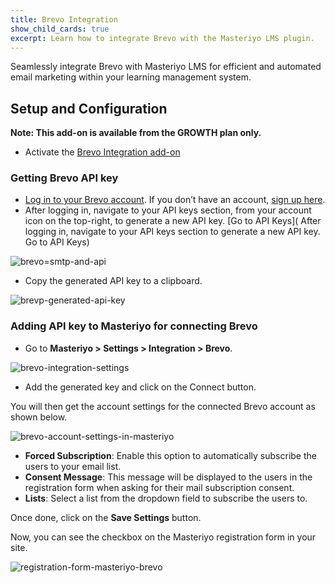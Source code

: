 ```yaml
---
title: Brevo Integration
show_child_cards: true
excerpt: Learn how to integrate Brevo with the Masteriyo LMS plugin.
---
```


Seamlessly integrate Brevo with Masteriyo LMS for efficient and automated email marketing within your learning management system.

## Setup and Configuration

**Note: This add-on is available from the GROWTH plan only.**

- Activate the [Brevo Integration add-on](https://docs.masteriyo.com/getting-started/activate-masteriyo-addons)

### Getting Brevo API key

- [Log in to your Brevo account](https://login.brevo.com/). If you don’t have an account, [sign up here](https://onboarding.brevo.com/account/register).
- After logging in, navigate to your API keys section, from your account icon on the top-right, to generate a new API key. [Go to API Keys]( After logging in, navigate to your API keys section to generate a new API key. Go to API Keys)

![brevo=smtp-and-api](https://github.com/user-attachments/assets/a4f25ea3-c816-40c6-b0f4-b908bf68df8b)

- Copy the generated API key to a clipboard.

![brevp-generated-api-key](https://github.com/user-attachments/assets/e3079853-3d5c-44b6-896a-ee7b763f747b)

### Adding API key to Masteriyo for connecting Brevo

- Go to **Masteriyo > Settings > Integration > Brevo**.

![brevo-integration-settings](https://github.com/user-attachments/assets/2cbc476c-a163-4c1a-8048-fdbab01d0806)

- Add the generated key and click on the Connect button.

You will then get the account settings for the connected Brevo account as shown below.

![brevo-account-settings-in-masteriyo](https://github.com/user-attachments/assets/95282d9e-96e0-4508-b451-38bb549f2cd0)

- **Forced Subscription**: Enable this option to automatically subscribe the users to your email list.
- **Consent Message**: This message will be displayed to the users in the registration form when asking for their mail subscription consent.
- **Lists**: Select a list from the dropdown field to subscribe the users to.

Once done, click on the **Save Settings** button.

Now, you can see the checkbox on the Masteriyo registration form in your site.

![registration-form-masteriyo-brevo](https://github.com/user-attachments/assets/ffd7d313-f1ca-4e1a-829d-a0c5150685d7)
